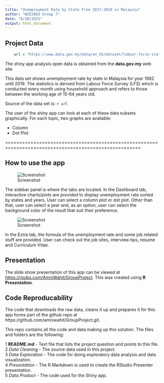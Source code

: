 ---
title: "Unemployment Rate by State From 2017-2019 in Malaysia"
author: "WIE2003 Group 7"
date: "6/10/2021"
output: html_document
---

## Project Data

```{r results='hide',echo=FALSE}
    url = "https://www.data.gov.my/data/en_US/dataset/labour-force-statistics-malaysia-1092/resource/535d70a3-2697-4007-b013-93fd6d33659e"
```

The shiny app analysis open data is obtained from the **data.gov.my** web site.  

This data set shows unemployment rate by state in Malaysia for year 1982 until 2019. The statistics is derived from Labour Force Survey (LFS) which is conducted every month using household approach and refers to those between the working age of 15-64 years old.  

Source of the data set is: `r url`  

The user of the shiny app can look at each of these data subsets graphically. For each topic, two graphs are available:  

* Column  
* Dot Plot  

======================================================================================================


## How to use the app

![Screenshot](Screenshot1.PNG)   

The sidebar panel is where the tabs are located. In the Dashboard tab, interactive charts/plots are provided to display unemployment rate sorted by states and years. User can select a column plot or dot plot. Other than that, user can select a year and, as an option, user can select the background color of the result that suit their preference.
 
![Screenshot](Screenshot2.PNG)  

In the Extra tab, the formula of the unemployment rate and some job related stuff are provided. User can check out the job sites, interview tips, resume and Curriculum Vitae.    

## Presentation

The slide show presentation of this app can be viewed at <a href="https://rpubs.com/AmniWahit/GroupProject" target="_blank">https://rpubs.com/AmniWahit/GroupProject</a>. This was created using **R Presentation**.  

## Code Reproducability

The code that downloads the raw data, cleans it up and prepares it for this app forms part of the github repo at https://github.com/amniwahit/GroupProject.git.

This repo contains all the code and data making up this solution. The files and folders are the following:

1  **README.md** - Text file that lists the project question and points to this file.  
2  *Data Cleaning* - The source data used in this project.  
3  *Data Exploration* -  The code for doing exploratory data analysis and data visualization.  
4  *Presentation* - The R Markdown is used to create the RStudio Presenter presentation.  
5  *Data Product* - The code used for the Shiny app.  

 